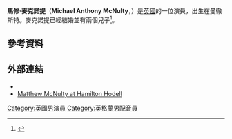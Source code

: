 {{Infobox person
| image = 
| caption = 
| name = Matthew McNulty
| birth_name = Michael Anthony McNulty
| occupation= 演員
| birth_date = {{birth date and age|df=yes|1982|12|14}}
| birth_place = 英國[[英格蘭|英格蘭]][[曼徹斯特|曼徹斯特]]
| children = 2
| spouse = Katie
| years_active = 2001–現在
}}
'''馬修·麥克諾提'''（'''Michael Anthony McNulty'''，{{bd|1982年|12月14日}}）是[[英國|英國]]的一位演員，出生在曼徹斯特。麥克諾提已經結婚並有兩個兒子<ref>{{cite news|url=http://www.dailymail.co.uk/femail/article-1372427/Room-At-The-Top-The-antihero-gritty-drama.html#ixzz27JM6ZnWk|title=Our fiend in the North: The antihero of gritty drama ''Room At The Top'' is just as ruthless and lustful as his counterpart in the classic 1950s original|work=Daily Mail|date=2 April 2011|accessdate=23 September 2012|archive-date=2016-11-04|archive-url=https://web.archive.org/web/20161104210548/http://www.dailymail.co.uk/femail/article-1372427/Room-At-The-Top-The-antihero-gritty-drama.html#ixzz27JM6ZnWk|dead-url=no}}</ref>。
==參考資料==
{{Reflist}}
==外部連結==
*{{IMDb name|id=2439913|name=Matthew McNulty}}
*[https://web.archive.org/web/20080930222552/http://www.hamiltonhodell.co.uk/page.asp?partid=139 Matthew McNulty at Hamilton Hodell]
[[Category:英國男演員|Category:英國男演員]]
[[Category:英格蘭男配音員|Category:英格蘭男配音員]]